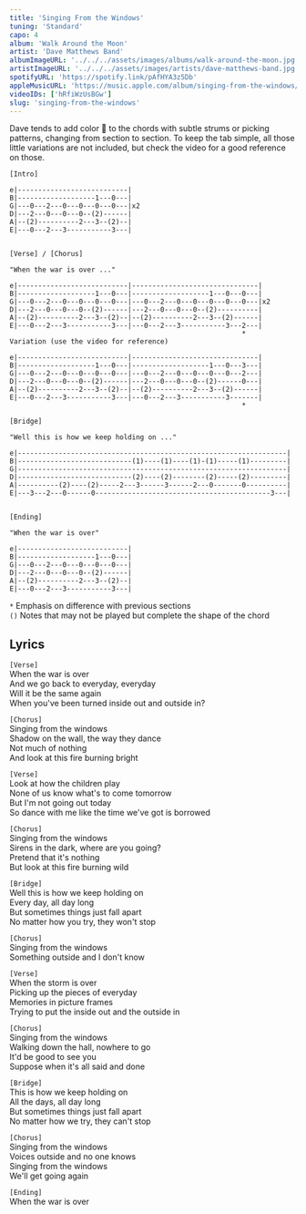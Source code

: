 ```yaml
---
title: 'Singing From the Windows'
tuning: 'Standard'
capo: 4
album: 'Walk Around the Moon'
artist: 'Dave Matthews Band'
albumImageURL: '../../../assets/images/albums/walk-around-the-moon.jpg'
artistImageURL: '../../../assets/images/artists/dave-matthews-band.jpg'
spotifyURL: 'https://spotify.link/pAfHYA3z5Db'
appleMusicURL: 'https://music.apple.com/album/singing-from-the-windows/1667688037?i=1667689018&l'
videoIDs: ['hRfiWzUsBGw']
slug: 'singing-from-the-windows'
---
```


Dave tends to add color 🎨 to the chords with subtle strums or picking patterns, changing from section to section. To keep the tab simple, all those little variations are not included, but check the video for a good reference on those.

```
[Intro]

e|---------------------------|
B|-------------------1---0---|
G|---0---2---0---0---0---0---|x2
D|---2---0---0---0--(2)------|
A|--(2)----------2---3--(2)--|
E|---0---2---3-----------3---|


[Verse] / [Chorus]

"When the war is over ..."

e|---------------------------|-------------------------------|
B|-------------------1---0---|-------------------1---0---0---|
G|---0---2---0---0---0---0---|---0---2---0---0---0---0---0---|x2
D|---2---0---0---0--(2)------|---2---0---0---0--(2)----------|
A|--(2)----------2---3--(2)--|--(2)----------2---3--(2)------|
E|---0---2---3-----------3---|---0---2---3-----------3---2---|
                                                         *
Variation (use the video for reference)

e|---------------------------|-------------------------------|
B|-------------------1---0---|-------------------1---0---3---|
G|---0---2---0---0---0---0---|---0---2---0---0---0---0---2---|
D|---2---0---0---0--(2)------|---2---0---0---0--(2)------0---|
A|--(2)----------2---3--(2)--|--(2)----------2---3--(2)------|
E|---0---2---3-----------3---|---0---2---3-----------3-------|
                                                         *

[Bridge]

"Well this is how we keep holding on ..."

e|------------------------------------------------------------------|
B|----------------------------(1)----(1)----(1)-(1)-----(1)---------|
G|------------------------------------------------------------------|
D|----------------------------(2)----(2)--------(2)-----(2)---------|
A|----------(2)----(2)-----2---3------3------2---0-------0----------|
E|---3---2---0------0-------------------------------------------3---|


[Ending]

"When the war is over"

e|---------------------------|
B|-------------------1---0---|
G|---0---2---0---0---0---0---|
D|---2---0---0---0--(2)------|
A|--(2)----------2---3--(2)--|
E|---0---2---3-----------3---|
```

`*` Emphasis on difference with previous sections  
`()` Notes that may not be played but complete the shape of the chord

## Lyrics

`[Verse]`  
When the war is over  
And we go back to everyday, everyday  
Will it be the same again  
When you've been turned inside out and outside in?

`[Chorus]`  
Singing from the windows  
Shadow on the wall, the way they dance  
Not much of nothing  
And look at this fire burning bright

`[Verse]`  
Look at how the children play  
None of us know what's to come tomorrow  
But I'm not going out today  
So dance with me like the time we've got is borrowed

`[Chorus]`  
Singing from the windows  
Sirens in the dark, where are you going?  
Pretend that it's nothing  
But look at this fire burning wild

`[Bridge]`  
Well this is how we keep holding on  
Every day, all day long  
But sometimes things just fall apart  
No matter how you try, they won't stop

`[Chorus]`  
Singing from the windows  
Something outside and I don't know

`[Verse]`  
When the storm is over  
Picking up the pieces of everyday  
Memories in picture frames  
Trying to put the inside out and the outside in

`[Chorus]`  
Singing from the windows  
Walking down the hall, nowhere to go  
It'd be good to see you  
Suppose when it's all said and done

`[Bridge]`  
This is how we keep holding on  
All the days, all day long  
But sometimes things just fall apart  
No matter how we try, they can't stop

`[Chorus]`  
Singing from the windows  
Voices outside and no one knows  
Singing from the windows  
We'll get going again

`[Ending]`  
When the war is over
